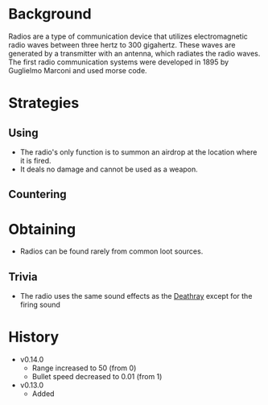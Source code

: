 <Stub />

# Background
Radios are a type of communication device that utilizes electromagnetic radio waves between three hertz to 300 gigahertz. These waves are generated by a transmitter with an antenna, which radiates the radio waves. The first radio communication systems were developed in 1895 by Guglielmo Marconi and used morse code. 
# Strategies
## Using
- The radio's only function is to summon an airdrop at the location where it is fired.
- It deals no damage and cannot be used as a weapon.
## Countering

# Obtaining
- Radios can be found rarely from common loot sources.
## Trivia
- The radio uses the same sound effects as the [Deathray](/weapons/guns/deathray) except for the firing sound

# History
- v0.14.0
    - Range increased to 50 (from 0)
    - Bullet speed decreased to 0.01 (from 1)
- v0.13.0
    - Added